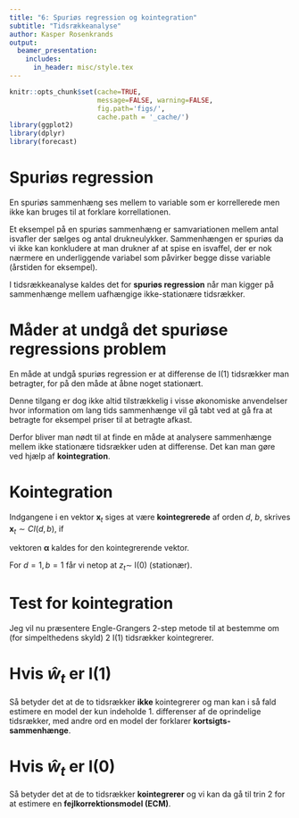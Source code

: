 ```yaml
---
title: "6: Spuriøs regression og kointegration"
subtitle: "Tidsrækkeanalyse"
author: Kasper Rosenkrands
output: 
  beamer_presentation:
    includes:
      in_header: misc/style.tex
---
```


```r
knitr::opts_chunk$set(cache=TRUE,
                      message=FALSE, warning=FALSE,
                      fig.path='figs/',
                      cache.path = '_cache/')
library(ggplot2)
library(dplyr)
library(forecast)
```

# Spuriøs regression
En spuriøs sammenhæng ses mellem to variable som er korrellerede men ikke kan bruges til at forklare korrellationen.

Et eksempel på en spuriøs sammenhæng er samvariationen mellem antal isvafler der sælges og antal drukneulykker. Sammenhængen er spuriøs da vi ikke kan konkludere at man drukner af at spise en isvaffel, der er nok nærmere en underliggende variabel som påvirker begge disse variable (årstiden for eksempel).

I tidsrækkeanalyse kaldes det for **spuriøs regression** når man kigger på sammenhænge mellem uafhængige ikke-stationære tidsrækker.

# Måder at undgå det spuriøse regressions problem
En måde at undgå spuriøs regression er at differense de I(1) tidsrækker man betragter, for på den måde at åbne noget stationært.

Denne tilgang er dog ikke altid tilstrækkelig i visse økonomiske anvendelser hvor information om lang tids sammenhænge vil gå tabt ved at gå fra at betragte for eksempel priser til at betragte afkast.

Derfor bliver man nødt til at finde en måde at analysere sammenhænge mellem ikke stationære tidsrækker uden at differense. Det kan man gøre ved hjælp af **kointegration**.

# Kointegration
Indgangene i en vektor $\textbf{x}_t$ siges at være **kointegrerede** af orden $d$, $b$, skrives $\textbf{x}_t \sim CI(d,b)$, if
\begin{enumerate}
  \item alle indgange i vektoren $\textbf{x}_t$ er I(d),
  \item en vektor $\boldsymbol{\alpha}(\neq 0)$ eksisterer sådan at $z_t = \boldsymbol{\alpha}'\textbf{x}_t \sim I(d - b), \ b > 0$,
\end{enumerate}
vektoren $\boldsymbol{\alpha}$ kaldes for den kointegrerende vektor.
\vspace{2em}

For $d = 1, b = 1$ får vi netop at $z_t \sim$ I(0) (stationær).

# Test for kointegration
Jeg vil nu præsentere Engle-Grangers 2-step metode til at bestemme om (for simpelthedens skyld) 2 I(1) tidsrækker kointegrerer.

\begin{center}
  \textbf{Step 1}  
\end{center}
\begin{enumerate}
  \item Tjek at begge tidsrækker er I(1).
  \item Estimer en regression med en af tidsrækker som respons og den anden som forklarende variabel
  $$ x_{1t} = \mu + \beta_2x_{2t} + w_t, $$
  gem resiudalerne i $\hat{w}_t$.
  \item Test om $\hat{w}_t$ er I(1) eller I(0).
\end{enumerate}

# Hvis $\hat{w}_t$ er I(1)
Så betyder det at de to tidsrækker **ikke** kointegrerer og man kan i så fald estimere en model der kun indeholde 1. differenser af de oprindelige tidsrækker, med andre ord en model der forklarer **kortsigts-sammenhænge**.

# Hvis $\hat{w}_t$ er I(0)
Så betyder det at de to tidsrækker **kointegrerer** og vi kan da gå til trin 2 for at estimere en **fejlkorrektionsmodel (ECM)**.

\begin{center}
  \textbf{Step 2}  
\end{center}
\begin{enumerate}
  \item Brug step 1 residualerne fra forrige periode som en variabel i fejlkorrektionsmodellen:
  $$\nabla x_{1t} = \psi_0 + \psi_1\nabla x_{1,t-1} + \underbrace{\psi_2 \nabla x_{2,t-1}}_\text{kortsigts} + \underbrace{\lambda\hat{w}_{t-1}}_\text{langsigts} + v_t,$$
  hvor $\hat{w}_{t - 1} = x_{1,t-1} - \hat{\mu} - \hat{\beta}_2x_{2,t-1}$.
  \item Værdien af $\lambda$ bestemmer fejlkorrektions-hastigheden, den vil altid være negativ da vi ellers vil divergere fra langsigts ligevægt.
\end{enumerate}